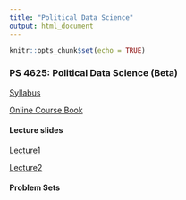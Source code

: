 ```yaml
---
title: "Political Data Science"
output: html_document
---
```


```r
knitr::opts_chunk$set(echo = TRUE)
```

### PS 4625: Political Data Science (Beta)

[Syllabus](https://jmontgomery.github.io/PDS/Syllabus/PDS2020.pdf)  

[Online Course Book](http://jmontgomery.github.io/PDS/PoliticalDataScience/)

#### Lecture slides
[Lecture1](https://jmontgomery.github.io/PDS/Slides/01HelloWorld.html)

[Lecture2](https://jmontgomery.github.io/PDS/Slides/02ObjectsIntro.html)

#### Problem Sets


